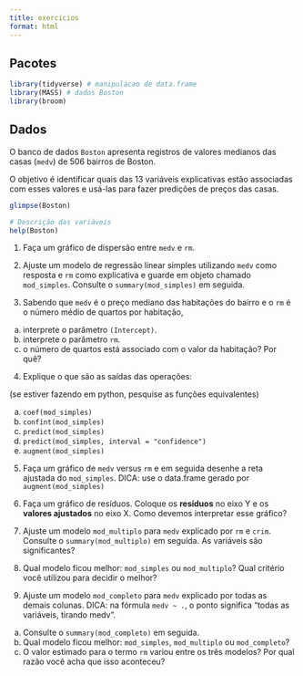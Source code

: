 ```yaml
---
title: exercicios
format: html
---
```


## Pacotes

```r
library(tidyverse) # manipulacao de data.frame
library(MASS) # dados Boston
library(broom)
```

## Dados

O banco de dados `Boston` apresenta registros de valores medianos das casas (`medv`) de 506 bairros de Boston.

O objetivo é identificar quais das 13 variáveis explicativas estão associadas com esses valores e usá-las para fazer predições de preços das casas.

```r
glimpse(Boston)
```

```r
# Descrição das variáveis
help(Boston)
```

1. Faça um gráfico de dispersão entre `medv` e `rm`.

2. Ajuste um modelo de regressão linear simples utilizando `medv` como resposta e `rm` como explicativa e guarde em objeto chamado `mod_simples`. Consulte o `summary(mod_simples)` em seguida.

3. Sabendo que `medv` é o preço mediano das habitações do bairro e o `rm` é o número médio de quartos por habitação,

a) interprete o parâmetro `(Intercept)`.
b) interprete o parâmetro `rm`.
c) o número de quartos está associado com o valor da habitação? Por quê?

4. Explique o que são as saídas das operações:

(se estiver fazendo em python, pesquise as funções equivalentes)

a) `coef(mod_simples)`
b) `confint(mod_simples)`
c) `predict(mod_simples)`
d) `predict(mod_simples, interval = "confidence")`
e) `augment(mod_simples)`

5. Faça um gráfico de `medv` versus `rm` e em seguida desenhe a reta ajustada do `mod_simples`. DICA: use o data.frame gerado por `augment(mod_simples)`

6. Faça um gráfico de resíduos. Coloque os **resíduos** no eixo Y e os **valores ajustados** no eixo X. Como devemos interpretar esse gráfico?

7. Ajuste um modelo `mod_multiplo` para `medv` explicado por `rm` e `crim`. Consulte o `summary(mod_multiplo)` em seguida. As variáveis são significantes?

8. Qual modelo ficou melhor: `mod_simples` ou `mod_multiplo`? Qual critério você utilizou para decidir o melhor?

9. Ajuste um modelo `mod_completo` para `medv` explicado por todas as demais colunas. DICA: na fórmula `medv ~ .`, o ponto significa "todas as variáveis, tirando medv".

a) Consulte o `summary(mod_completo)` em seguida.
b) Qual modelo ficou melhor: `mod_simples`, `mod_multiplo` ou `mod_completo`?
c) O valor estimado para o termo `rm` variou entre os três modelos? Por qual razão você acha que isso aconteceu?


